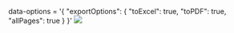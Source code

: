 
<Meta title="Grid/Generic Configurations/Export Options" component={grid} />

 data-options = '&#123; "exportOptions": &#123; "toExcel": true, "toPDF": true, "allPages": true &#125; &#125;'
<img src={exportOptions} className="grid-img"/>


